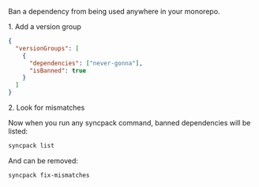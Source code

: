 

Ban a dependency from being used anywhere in your monorepo.

<Hx level={props.level}>1. Add a version group</Hx>

```json title=".syncpackrc"
{
  "versionGroups": [
    {
      "dependencies": ["never-gonna"],
      "isBanned": true
    }
  ]
}
```

<Hx level={props.level}>2. Look for mismatches</Hx>

Now when you run any syncpack command, banned dependencies will be listed:

```bash
syncpack list
```

And can be removed:

```bash
syncpack fix-mismatches
```
